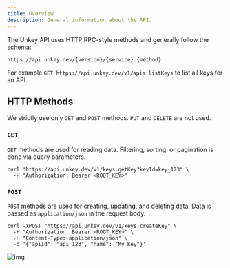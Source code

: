 ```yaml
---
title: Overview
description: General information about the API.
---
```


The Unkey API uses HTTP RPC-style methods and generally follow the schema:

```
https://api.unkey.dev/{version}/{service}.{method}
```

For example `GET https://api.unkey.dev/v1/apis.listKeys` to list all keys for an API.

## HTTP Methods

We strictly use only `GET` and `POST` methods. `PUT` and `DELETE` are not used.

### `GET`

`GET` methods are used for reading data. Filtering, sorting, or pagination is done via query parameters.

```http
curl "https://api.unkey.dev/v1/keys.getKey?keyId=key_123" \
  -H "Authorization: Bearer <ROOT_KEY>"
```

### `POST`

`POST` methods are used for creating, updating, and deleting data. Data is passed as `application/json` in the request body.

```http
curl -XPOST "https://api.unkey.dev/v1/keys.createKey" \
  -H "Authorization: Bearer <ROOT_KEY>" \
  -H "Content-Type: application/json" \
  -d '{"apiId": "api_123", "name": "My Key"}'
```

![img](https://miro.medium.com/v2/resize:fit:4800/format:webp/1*qHtOm0c0IXsefOd2W7VECg.png)
